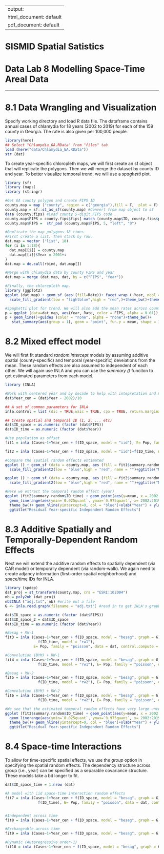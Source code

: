 
---
output:
  html_document: default
  pdf_document: default
---


# SISMID Spatial Satistics
# Data Lab 8 Modelling Space-Time Areal Data
***

# 8.1 Data Wrangling and Visualization 

Specify working directory and load R data file. The dataframe contains annual cases of chlamydia for 18 years (2002 to 2019) for each of the 159 county in Georgia. The rate is also given per 100,000 people. 

```{r}
library(here)
## Select "Chlamydia_GA.RData" from "files" tab 
load (here("data/Chlamydia_GA.RData"))
str (dat)
```

To create year-specific chloropleth maps, we will first create an sf object that will replicate the polygons. Then we will merge the dataset by county ID and year. To better visualize temporal trend, we will use a *spaghetti* plot.

```{r}
library (sf)
library (maps)
library (stringr)

#Get GA county polygon and create FIPS ID
county.map = map ("county", region = c("georgia"),fill = T,  plot = F)
county.map = sf::st_as_sf(county.map) #Convert from map object to sf
data (county.fips) #Load county 5-digit FIPS code
county.map$FIPS = county.fips$fips[ match (county.map$ID, county.fips$polyname)]
county.map$FIPS =  str_pad (county.map$FIPS, 5, "left", "0")

#Replicate the map polygons 18 times 
#First create a list. Then stack by row. 
dat.map = vector ("list", 18)
for (i in 1:18){
  dat.map[[i]] = county.map
  dat.map[[i]]$Year = 2001+i
}
dat.map = do.call(rbind, dat.map[])

#Merge with chlamydia data by county FIPS and year
dat.map = merge (dat.map, dat, by = c("FIPS", "Year"))

#Finally, the chlorepleth map.
library (ggplot2)
ggplot (dat.map) + geom_sf (aes (fill=Rate))+ facet_wrap (~Year, ncol = 6)+
  scale_fill_gradient(low = "lightblue",high = "red",)+theme_bw()+theme(axis.text=element_text(size=5))

#Spaghetti plot for trend. We will also add the mean rates across counties for each year. We see a large between-county variability and there is a sharp increase in recent years, especially among a few counties. 
p = ggplot (data=dat.map, aes(Year, Rate, color = FIPS, alpha = 0.01))
p + geom_line()+guides (color = "none", alpha = "none")+theme_bw()+
   stat_summary(aes(group = 1), geom = "point", fun.y = mean, shape = 17, size = 3) 

```

# 8.2 Mixed effect model  

We will first fit standard *random intercept* models by assuming additive spatial (county-specific) and temporal (year-specific) deveiations from the mean. These random effects are also assumed to independent of each other. We will again use INLA and you can use the *summary ()* funciton to get estimated parameters from each model. 

```{r}
library (INLA)

#Work with centered year and by decade to help with intepretation and model fitting
dat$Year_cen = (dat$Year - 2002)/10

## A set of common parameters for INLA
inla.control = list (dic = TRUE,waic = TRUE, cpo = TRUE, return.marginals.predictor=TRUE)

## Create spatial and temporal ID (1, 2, ... etc)
dat$ID_space = as.numeric (factor (dat$FIPS))
dat$ID_time = as.numeric (factor (dat$Year))

#Use population as offset
fit1 = inla (Cases~1+Year_cen + f(ID_space, model = "iid"), E= Pop, family = "poisson", data = dat,                  control.compute = inla.control)

fit2 = inla (Cases~1+Year_cen + f(ID_space, model = "iid")+f(ID_time, model="iid"), E= Pop, family = "poisson", data = dat,control.compute = inla.control)

#Compare the spatial random effects estimated
ggplot () + geom_sf (data = county.map, aes (fill = fit1$summary.random[[1]]$mean))+
  scale_fill_gradient2(low = "blue",high = "red", name = "")+ggtitle("Model 1: Spatial Random Effect")

ggplot () + geom_sf (data = county.map, aes (fill = fit2$summary.random$ID_space$mean))+
  scale_fill_gradient2(low = "blue",high = "red", name = "")+ggtitle("Model 2: Spatial + Temporal Random Effects")

#Here we extract the temporal random effect (year)
ggplot (fit2$summary.random$ID_time) + geom_point(aes(y=mean, x = 2002:2019), shape=15, size=3) +
  geom_linerange(aes(ymin=`0.025quant`, ymax=`0.975quant`, x= 2002:2019)) + 
  theme_bw()+ geom_hline(yintercept=0, col = "blue")+xlab("Year") + ylab("Log Relative Risk")+
  ggtitle("Residual Year-specific Independent Random Effects")

```

# 8.3 Additive Spatially and Temporally-Dependent Random Effects

Next we will extend the additive random effects to spatially dependent (via CAR model) or temporally dependent (via random-walk). We again need to create adjancy information (first-order spatial neighborhood) and space/time IDs for INLA. 

```{r}
library (spdep)
dat_proj = st_transform(county.map, crs = "ESRI:102004")
nb = poly2nb (dat_proj)
nb2INLA ("adj.txt", nb) #write out a file
G <- inla.read.graph(filename = "adj.txt") #read in to get INLA's graph format

dat$ID_space = as.numeric (factor (dat$FIPS))
dat$ID_space_2 = dat$ID_space
dat$ID_time = as.numeric (factor (dat$Year))

#Besag + RW-1
fit3 = inla (Cases~1+Year_cen + f(ID_space, model = "besag", graph = G)  + 
               f(ID_time, model = "rw1"), 
             E= Pop, family = "poisson", data = dat, control.compute = inla.control)

#Convolution (BYM) + RW-1
fit4 = inla (Cases~1+Year_cen + f(ID_space, model = "besag", graph = G) +  f(ID_space_2) + 
               f(ID_time, model = "rw1"), E= Pop, family = "poisson", data = dat, control.compute = inla.control)

#Besag + RW-2
fit5 = inla (Cases~1+Year_cen + f(ID_space, model = "besag", graph = G)  + 
               f(ID_time, model = "rw2"), E= Pop, family = "poisson", data = dat, control.compute = inla.control)

#Convolution (BYM) + RW-2
fit6 = inla (Cases~1+Year_cen + f(ID_space, model = "besag", graph = G) +  f(ID_space_2) + 
               f(ID_time, model = "rw2"), E= Pop, family = "poisson", data = dat, control.compute = inla.control)

#We see that the estimated temporal random effects have very large uncertainties at the end and not very smooth. 
ggplot (fit3$summary.random$ID_time) + geom_point(aes(y=mean, x = 2002:2019), shape=15, size=3) +  
  geom_linerange(aes(ymin=`0.025quant`, ymax=`0.975quant`, x= 2002:2019)) + 
  theme_bw()+ geom_hline(yintercept=0, col = "blue")+xlab("Year") + ylab("Log Relative Risk")+
  ggtitle("Residual Year-specific Independent Random Effects")

```
# 8.4 Space-time Interactions

To allow for time-specific spatial effects, we use the *group* option in specifying the spatial random effects. The dependency structure across group (i.e., year) can be specified as a separable covariance structure. These models take a bit longer to fit. 

```{r}
dat$ID_space_time = 1:nrow (dat)

#A model with iid space-time interaction random effects
fit7 = inla (Cases~1+Year_cen + f(ID_space, model = "besag", graph = G) +  f(ID_space_time) + 
               f(ID_time), E= Pop, family = "poisson", data = dat, control.compute = inla.control)


#Independent across time 
fit8 = inla (Cases~1+Year_cen + f(ID_space, model = "besag", graph = G, group = ID_time, control.group = list(model = "iid")) + f(ID_time),  E= Pop, family = "poisson", data = dat, control.compute = inla.control) 

#Exchangeable across time
fit9 = inla (Cases~1+Year_cen + f(ID_space, model = "besag", graph = G, group = ID_time, control.group = list(model = "exchangeable")) + f(ID_time),  E= Pop, family = "poisson", data = dat, control.compute = inla.control) 

#Dynamic (Autoregressive order-1) 
fit10 = inla (Cases~1+Year_cen + f(ID_space, model = "besag", graph = G, group = ID_time, control.group = list(model = "ar1")) + f(ID_time),  E= Pop, family = "poisson", data = dat, control.compute = inla.control) 
```


